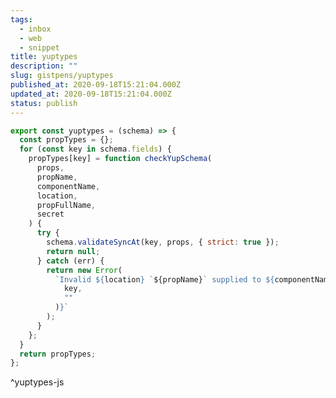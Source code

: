 ```yaml
---
tags:
  - inbox
  - web
  - snippet
title: yuptypes
description: ""
slug: gistpens/yuptypes
published_at: 2020-09-18T15:21:04.000Z
updated_at: 2020-09-18T15:21:04.000Z
status: publish
---
```

```js title="yuptypes.js"
export const yuptypes = (schema) => {
  const propTypes = {};
  for (const key in schema.fields) {
    propTypes[key] = function checkYupSchema(
      props,
      propName,
      componentName,
      location,
      propFullName,
      secret
    ) {
      try {
        schema.validateSyncAt(key, props, { strict: true });
        return null;
      } catch (err) {
        return new Error(
          `Invalid ${location} `${propName}` supplied to ${componentName};${err.message.replace(
            key,
            ""
          )}`
        );
      }
    };
  }
  return propTypes;
};
```

^yuptypes-js
